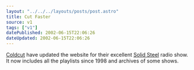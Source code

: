 ```yaml
---
layout: "../../../layouts/posts/post.astro"
title: Cut Faster
source: v1
tags: ["v1"]
datePublished: 2002-06-15T22:06:26
dateUpdated: 2002-06-15T22:06:26
---
```


[Coldcut][1] have updated the website for their excellent [Solid Steel][2] radio show. It now includes all the playlists since 1998 and archives of some shows.

[1]: http://www.ninjatune.net/coldcut/ "Coldcut on ninjatune.net"
[2]: http://www.ninjatune.net/ "Coldcut's Solid Steel on ninjatune.net"
